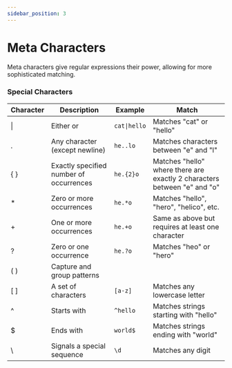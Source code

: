 ```yaml
---
sidebar_position: 3
---
```


# Meta Characters

Meta characters give regular expressions their power, allowing for more sophisticated matching.

### Special Characters

| Character | Description | Example | Match |
|-----------|-------------|---------|-------|
| \| | Either or | `cat\|hello` | Matches "cat" or "hello" |
| . | Any character (except newline) | `he..lo` | Matches characters between "e" and "l" |
| { } | Exactly specified number of occurrences | `he.{2}o` | Matches "hello" where there are exactly 2 characters between "e" and "o" |
| * | Zero or more occurrences | `he.*o` | Matches "hello", "hero", "helico", etc. |
| + | One or more occurrences | `he.+o` | Same as above but requires at least one character |
| ? | Zero or one occurrence | `he.?o` | Matches "heo" or "hero" |
| ( ) | Capture and group patterns | | |
| [ ] | A set of characters | `[a-z]` | Matches any lowercase letter |
| ^ | Starts with | `^hello` | Matches strings starting with "hello" |
| $ | Ends with | `world$` | Matches strings ending with "world" |
| \ | Signals a special sequence | `\d` | Matches any digit |
